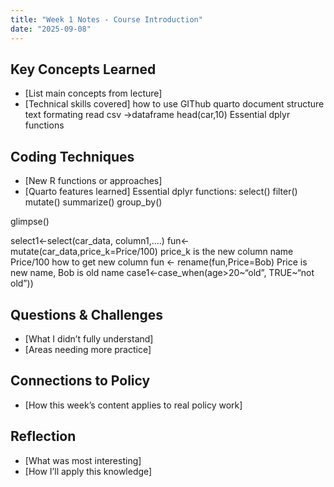 ```yaml
---
title: "Week 1 Notes - Course Introduction"
date: "2025-09-08"
---
```


## Key Concepts Learned
- [List main concepts from lecture]
- [Technical skills covered]
how to use GIThub
quarto document structure
text formating
read csv ->dataframe
head(car,10)
Essential dplyr functions

## Coding Techniques
- [New R functions or approaches]
- [Quarto features learned]
Essential dplyr functions:
  select()
  filter()
  mutate()
  summarize()
  group_by()

glimpse()

select1<-select(car_data, column1,....)
fun<-mutate(car_data,price_k=Price/100)   price_k is the new column name   Price/100 how to get new column
fun <- rename(fun,Price=Bob)   Price is new name, Bob is old name
case1<-case_when(age>20~"old", TRUE~"not old"))

## Questions & Challenges
- [What I didn't fully understand]
- [Areas needing more practice]

## Connections to Policy
- [How this week's content applies to real policy work]

## Reflection
- [What was most interesting]
- [How I'll apply this knowledge]
